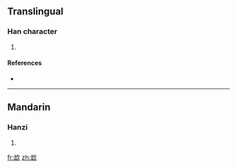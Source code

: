 ==Translingual==

===Han character===
{{Han char|rn=76|rad=欠|as=05|sn=9|four=|canj=山山弓人 (UUNO)}}

# {{defn|Han|sort=欠05}}

====References====
* {{Han ref|kx=0566.330|dkj=16040|dj=0955.230|hdz=32137.110|uh=6B2A|ud=27434}}

----

==Mandarin==

===Hanzi===
{{cmn-hanzi|pin=[[chù]] ([[chu4]])|wg=ch'u<sup>4</sup>}}

# {{defn|Mandarin}}

[[fr:欪]]
[[zh:欪]]